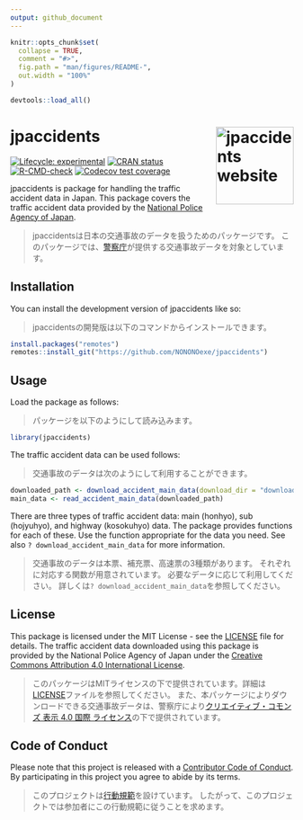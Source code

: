 ```yaml
---
output: github_document
---
```


<!-- README.md is generated from README.Rmd. Please edit that file -->

```r
knitr::opts_chunk$set(
  collapse = TRUE,
  comment = "#>",
  fig.path = "man/figures/README-",
  out.width = "100%"
)

devtools::load_all()
```

# jpaccidents <a href="https://nononoexe.github.io/jpaccidents/"><img src="man/figures/logo.png" align="right" height="138" alt="jpaccidents website" /></a>

<!-- badges: start -->
[![Lifecycle: experimental](https://img.shields.io/badge/lifecycle-experimental-orange.svg)](https://lifecycle.r-lib.org/articles/stages.html#experimental)
[![CRAN status](https://www.r-pkg.org/badges/version/jpaccidents)](https://CRAN.R-project.org/package=jpaccidents)
[![R-CMD-check](https://github.com/NONONOexe/jpaccidents/actions/workflows/R-CMD-check.yaml/badge.svg)](https://github.com/NONONOexe/jpaccidents/actions/workflows/R-CMD-check.yaml)
[![Codecov test coverage](https://codecov.io/gh/NONONOexe/jpaccidents/graph/badge.svg)](https://app.codecov.io/gh/NONONOexe/jpaccidents)
<!-- badges: end -->

jpaccidents is package for handling the traffic accident data in Japan.
This package covers the traffic accident data provided by the [National Police Agency of Japan](https://www.npa.go.jp/english/index.html).

> jpaccidentsは日本の交通事故のデータを扱うためのパッケージです。
> このパッケージでは、[警察庁](https://www.npa.go.jp/index.html)が提供する交通事故データを対象としています。

## Installation

You can install the development version of jpaccidents like so:

> jpaccidentsの開発版は以下のコマンドからインストールできます。

``` r
install.packages("remotes")
remotes::install_git("https://github.com/NONONOexe/jpaccidents")
```

## Usage

Load the package as follows:

> パッケージを以下のようにして読み込みます。

```r
library(jpaccidents)
```

The traffic accident data can be used follows:

> 交通事故のデータは次のようにして利用することができます。

```r
downloaded_path <- download_accident_main_data(download_dir = "download-dir-path", year = 2022)
main_data <- read_accident_main_data(downloaded_path)
```

There are three types of traffic accident data: main (honhyo), sub (hojyuhyo), and highway (kosokuhyo) data.
The package provides functions for each of these.
Use the function appropriate for the data you need.
See also `? download_accident_main_data` for more information.

> 交通事故のデータは本票、補充票、高速票の3種類があります。
> それぞれに対応する関数が用意されています。
> 必要なデータに応じて利用してください。
> 詳しくは`? download_accident_main_data`を参照してください。

## License

This package is licensed under the MIT License - see the [LICENSE](LICENSE) file for details.
The traffic accident data downloaded using this package is provided by the National Police Agency of Japan under the [Creative Commons Attribution 4.0 International License](https://creativecommons.org/licenses/by/4.0/).

> このパッケージはMITライセンスの下で提供されています。詳細は[LICENSE](LICENSE)ファイルを参照してください。
> また、本パッケージによりダウンロードできる交通事故データは、警察庁により[クリエイティブ・コモンズ 表示 4.0 国際 ライセンス](https://creativecommons.org/licenses/by/4.0/deed.ja)の下で提供されています。

## Code of Conduct

Please note that this project is released with a [Contributor Code of Conduct](CODE_OF_CONDUCT.md).
By participating in this project you agree to abide by its terms.

> このプロジェクトは[行動規範](CODE_OF_CONDUCT.md)を設けています。
> したがって、このプロジェクトでは参加者にこの行動規範に従うことを求めます。
